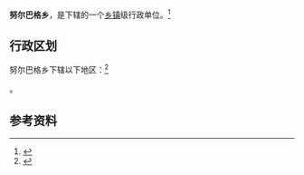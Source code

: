 {{中国乡级行政区|65/29/24/205/000}}

'''努尔巴格乡'''，是{{PRC admin/fullname|65/29/24/205/000|3}}下辖的一个[[乡镇|乡镇]]级行政单位。<ref>{{PRC admin/ref sgc|{{PRC admin/parent|65/29/24/205/000}}}}</ref>

== 行政区划 ==

努尔巴格乡下辖以下地区：<ref>{{PRC admin/ref sgc|65/29/24/205/000}}</ref>

{{PRC admin/children|65/29/24/205/000}}。

== 参考资料 ==

{{reflist}}

{{行政区划小作品}}
{{PRC admin/navcat|65/29/24/205/000}}